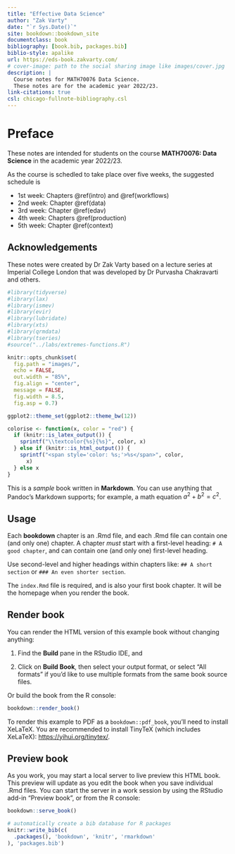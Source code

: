 ```yaml
--- 
title: "Effective Data Science"
author: "Zak Varty"
date: "`r Sys.Date()`"
site: bookdown::bookdown_site
documentclass: book
bibliography: [book.bib, packages.bib]
biblio-style: apalike
url: https://eds-book.zakvarty.com/
# cover-image: path to the social sharing image like images/cover.jpg
description: |
  Course notes for MATH70076 Data Science.
  These notes are for the academic year 2022/23.
link-citations: true
csl: chicago-fullnote-bibliography.csl
---
```


# Preface {-}

These notes are intended for students on the course **MATH70076: Data Science** in the academic year 2022/23.

As the course is schedled to take place over five weeks, the suggested schedule is

- 1st week: Chapters \@ref(intro) and \@ref(workflows)
- 2nd week: Chapter \@ref(data)
- 3rd week: Chapter \@ref(edav)
- 4th week: Chapters \@ref(production) 
- 5th week: Chapter \@ref(context)

## Acknowledgements {-}

These notes were created by Dr Zak Varty based on a lecture series at Imperial College London that was developed by Dr Purvasha Chakravarti and others.

```r

#library(tidyverse)
#library(lax)
#library(ismev)
#library(evir)
#library(lubridate)
#library(xts)
#library(qrmdata)
#library(tseries)
#source("../labs/extremes-functions.R")

knitr::opts_chunk$set(
  fig.path = "images/",
  echo = FALSE,
  out.width = "85%",
  fig.align = "center",
  message = FALSE,
  fig.width = 8.5,
  fig.asp = 0.7)

ggplot2::theme_set(ggplot2::theme_bw(12))

colorise <- function(x, color = "red") {
  if (knitr::is_latex_output()) {
    sprintf("\\textcolor{%s}{%s}", color, x)
  } else if (knitr::is_html_output()) {
    sprintf("<span style='color: %s;'>%s</span>", color, 
      x)
  } else x
}
``` 

This is a _sample_ book written in **Markdown**. You can use anything that Pandoc's Markdown supports; for example, a math equation $a^2 + b^2 = c^2$.

## Usage 

Each **bookdown** chapter is an .Rmd file, and each .Rmd file can contain one (and only one) chapter. A chapter *must* start with a first-level heading: `# A good chapter`, and can contain one (and only one) first-level heading.

Use second-level and higher headings within chapters like: `## A short section` or `### An even shorter section`.

The `index.Rmd` file is required, and is also your first book chapter. It will be the homepage when you render the book.

## Render book

You can render the HTML version of this example book without changing anything:

1. Find the **Build** pane in the RStudio IDE, and

1. Click on **Build Book**, then select your output format, or select "All formats" if you'd like to use multiple formats from the same book source files.

Or build the book from the R console:

```r
bookdown::render_book()
```

To render this example to PDF as a `bookdown::pdf_book`, you'll need to install XeLaTeX. You are recommended to install TinyTeX (which includes XeLaTeX): <https://yihui.org/tinytex/>.

## Preview book

As you work, you may start a local server to live preview this HTML book. This preview will update as you edit the book when you save individual .Rmd files. You can start the server in a work session by using the RStudio add-in "Preview book", or from the R console:

```r
bookdown::serve_book()
```


```r
# automatically create a bib database for R packages
knitr::write_bib(c(
  .packages(), 'bookdown', 'knitr', 'rmarkdown'
), 'packages.bib')
```

